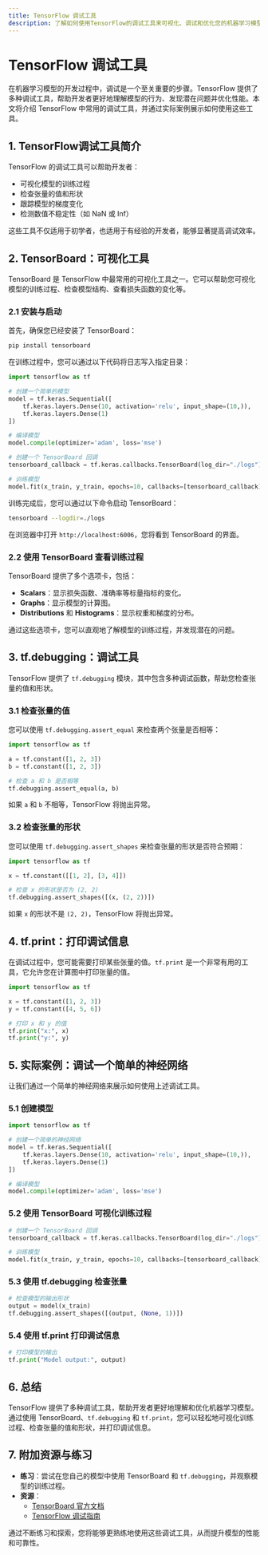 ```yaml
---
title: TensorFlow 调试工具
description: 了解如何使用TensorFlow的调试工具来可视化、调试和优化您的机器学习模型。本文适合初学者，包含代码示例和实际案例。
---
```


# TensorFlow 调试工具

在机器学习模型的开发过程中，调试是一个至关重要的步骤。TensorFlow 提供了多种调试工具，帮助开发者更好地理解模型的行为、发现潜在问题并优化性能。本文将介绍 TensorFlow 中常用的调试工具，并通过实际案例展示如何使用这些工具。

## 1. TensorFlow调试工具简介

TensorFlow 的调试工具可以帮助开发者：
- 可视化模型的训练过程
- 检查张量的值和形状
- 跟踪模型的梯度变化
- 检测数值不稳定性（如 NaN 或 Inf）

这些工具不仅适用于初学者，也适用于有经验的开发者，能够显著提高调试效率。

## 2. TensorBoard：可视化工具

TensorBoard 是 TensorFlow 中最常用的可视化工具之一。它可以帮助您可视化模型的训练过程、检查模型结构、查看损失函数的变化等。

### 2.1 安装与启动

首先，确保您已经安装了 TensorBoard：

```bash
pip install tensorboard
```

在训练过程中，您可以通过以下代码将日志写入指定目录：

```python
import tensorflow as tf

# 创建一个简单的模型
model = tf.keras.Sequential([
    tf.keras.layers.Dense(10, activation='relu', input_shape=(10,)),
    tf.keras.layers.Dense(1)
])

# 编译模型
model.compile(optimizer='adam', loss='mse')

# 创建一个 TensorBoard 回调
tensorboard_callback = tf.keras.callbacks.TensorBoard(log_dir="./logs")

# 训练模型
model.fit(x_train, y_train, epochs=10, callbacks=[tensorboard_callback])
```

训练完成后，您可以通过以下命令启动 TensorBoard：

```bash
tensorboard --logdir=./logs
```

在浏览器中打开 `http://localhost:6006`，您将看到 TensorBoard 的界面。

### 2.2 使用 TensorBoard 查看训练过程

TensorBoard 提供了多个选项卡，包括：
- **Scalars**：显示损失函数、准确率等标量指标的变化。
- **Graphs**：显示模型的计算图。
- **Distributions** 和 **Histograms**：显示权重和梯度的分布。

通过这些选项卡，您可以直观地了解模型的训练过程，并发现潜在的问题。

## 3. tf.debugging：调试工具

TensorFlow 提供了 `tf.debugging` 模块，其中包含多种调试函数，帮助您检查张量的值和形状。

### 3.1 检查张量的值

您可以使用 `tf.debugging.assert_equal` 来检查两个张量是否相等：

```python
import tensorflow as tf

a = tf.constant([1, 2, 3])
b = tf.constant([1, 2, 3])

# 检查 a 和 b 是否相等
tf.debugging.assert_equal(a, b)
```

如果 `a` 和 `b` 不相等，TensorFlow 将抛出异常。

### 3.2 检查张量的形状

您可以使用 `tf.debugging.assert_shapes` 来检查张量的形状是否符合预期：

```python
import tensorflow as tf

x = tf.constant([[1, 2], [3, 4]])

# 检查 x 的形状是否为 (2, 2)
tf.debugging.assert_shapes([(x, (2, 2))])
```

如果 `x` 的形状不是 `(2, 2)`，TensorFlow 将抛出异常。

## 4. tf.print：打印调试信息

在调试过程中，您可能需要打印某些张量的值。`tf.print` 是一个非常有用的工具，它允许您在计算图中打印张量的值。

```python
import tensorflow as tf

x = tf.constant([1, 2, 3])
y = tf.constant([4, 5, 6])

# 打印 x 和 y 的值
tf.print("x:", x)
tf.print("y:", y)
```

## 5. 实际案例：调试一个简单的神经网络

让我们通过一个简单的神经网络来展示如何使用上述调试工具。

### 5.1 创建模型

```python
import tensorflow as tf

# 创建一个简单的神经网络
model = tf.keras.Sequential([
    tf.keras.layers.Dense(10, activation='relu', input_shape=(10,)),
    tf.keras.layers.Dense(1)
])

# 编译模型
model.compile(optimizer='adam', loss='mse')
```

### 5.2 使用 TensorBoard 可视化训练过程

```python
# 创建一个 TensorBoard 回调
tensorboard_callback = tf.keras.callbacks.TensorBoard(log_dir="./logs")

# 训练模型
model.fit(x_train, y_train, epochs=10, callbacks=[tensorboard_callback])
```

### 5.3 使用 tf.debugging 检查张量

```python
# 检查模型的输出形状
output = model(x_train)
tf.debugging.assert_shapes([(output, (None, 1))])
```

### 5.4 使用 tf.print 打印调试信息

```python
# 打印模型的输出
tf.print("Model output:", output)
```

## 6. 总结

TensorFlow 提供了多种调试工具，帮助开发者更好地理解和优化机器学习模型。通过使用 TensorBoard、`tf.debugging` 和 `tf.print`，您可以轻松地可视化训练过程、检查张量的值和形状，并打印调试信息。

## 7. 附加资源与练习

- **练习**：尝试在您自己的模型中使用 TensorBoard 和 `tf.debugging`，并观察模型的训练过程。
- **资源**：
  - [TensorBoard 官方文档](https://www.tensorflow.org/tensorboard)
  - [TensorFlow 调试指南](https://www.tensorflow.org/guide/debugging)

通过不断练习和探索，您将能够更熟练地使用这些调试工具，从而提升模型的性能和可靠性。